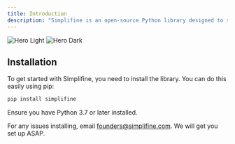 ```yaml
---
title: Introduction
description: "Simplifine is an open-source Python library designed to streamline the fine-tuning of large language models (LLMs). Our mission is to make LLM fine-tuning accessible, efficient, and cost-effective for everyone. Whether you're a seasoned AI engineer or a beginner, Simplifine provides the tools you need to build and deploy powerful LLMs without the hassle."
---
```


<img
  className="block dark:hidden"
  src="/images/hero-light.svg"
  alt="Hero Light"
/>
<img
  className="hidden dark:block"
  src="/images/hero-dark.svg"
  alt="Hero Dark"
/>

## Installation

To get started with Simplifine, you need to install the library. You can do this easily using pip:

```python
pip install simplifine
```

Ensure you have Python 3.7 or later installed. 

<Warning>For any issues installing, email <a href="mailto:founders@simplifine.com">founders@simplifine.com</a>. We will get you set up ASAP. </Warning>

